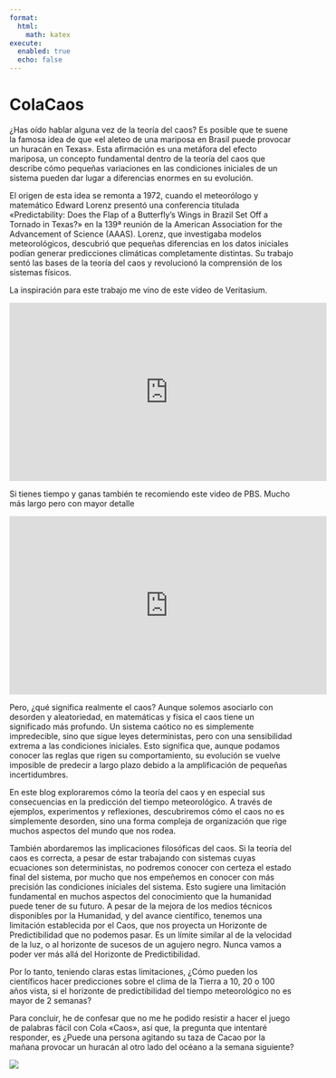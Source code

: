 ```yaml
---
format:
  html:
    math: katex
execute:
  enabled: true
  echo: false
---
```


# ColaCaos

¿Has oído hablar alguna vez de la teoría del caos? Es posible que te suene la famosa idea de que «el aleteo de una mariposa en Brasil puede provocar un huracán en Texas». Esta afirmación es una metáfora del efecto mariposa, un concepto fundamental dentro de la teoría del caos que describe cómo pequeñas variaciones en las condiciones iniciales de un sistema pueden dar lugar a diferencias enormes en su evolución.

El origen de esta idea se remonta a 1972, cuando el meteorólogo y matemático Edward Lorenz presentó una conferencia titulada «Predictability: Does the Flap of a Butterfly’s Wings in Brazil Set Off a Tornado in Texas?» en la 139ª reunión de la American Association for the Advancement of Science (AAAS). Lorenz, que investigaba modelos meteorológicos, descubrió que pequeñas diferencias en los datos iniciales podían generar predicciones climáticas completamente distintas. Su trabajo sentó las bases de la teoría del caos y revolucionó la comprensión de los sistemas físicos.

La inspiración para este trabajo me vino de este vídeo de Veritasium.

<iframe width="560" height="315" src="https://www.youtube.com/embed/fDek6cYijxI" frameborder="0" allowfullscreen></iframe>

Si tienes tiempo y ganas también te recomiendo este video de PBS. Mucho más largo pero con mayor detalle

<iframe width="560" height="315" src="https://www.youtube.com/embed/oo7Bhythhtw" frameborder="0" allowfullscreen></iframe>



Pero, ¿qué significa realmente el caos? Aunque solemos asociarlo con desorden y aleatoriedad, en matemáticas y física el caos tiene un significado más profundo. Un sistema caótico no es simplemente impredecible, sino que sigue leyes deterministas, pero con una sensibilidad extrema a las condiciones iniciales. Esto significa que, aunque podamos conocer las reglas que rigen su comportamiento, su evolución se vuelve imposible de predecir a largo plazo debido a la amplificación de pequeñas incertidumbres.

En este blog exploraremos cómo la teoría del caos y en especial sus consecuencias en la predicción del tiempo meteorológico. A través de ejemplos, experimentos y reflexiones, descubriremos cómo el caos no es simplemente desorden, sino una forma compleja de organización que rige muchos aspectos del mundo que nos rodea.

También abordaremos las implicaciones filosóficas del caos. Si la teoría del caos es correcta, a pesar de estar trabajando con sistemas cuyas ecuaciones son deterministas, no podremos conocer con certeza el estado final del sistema, por mucho que nos empeñemos en conocer con más precisión las condiciones iniciales del sistema. Esto sugiere una limitación fundamental en muchos aspectos del conocimiento que la humanidad puede tener de su futuro. A pesar de la mejora de los medios técnicos disponibles por la Humanidad, y del avance científico, tenemos una limitación establecida por el Caos, que nos proyecta un Horizonte de Predictibilidad que no podemos pasar. Es un límite similar al de la velocidad de la luz, o al horizonte de sucesos de un agujero negro. Nunca vamos a poder ver más allá del Horizonte de Predictibilidad.

Por lo tanto, teniendo claras estas limitaciones, ¿Cómo pueden los científicos hacer predicciones sobre el clima de la Tierra a 10, 20 o 100 años vista, si el horizonte de predictibilidad del tiempo meteorológico no es mayor de 2 semanas?

Para concluir, he de confesar que no me he podido resistir a hacer el juego de palabras fácil con Cola «Caos», así que, la pregunta que intentaré responder, es ¿Puede una persona agitando su taza de Cacao por la mañana provocar un huracán al otro lado del océano a la semana siguiente?

![](colacaos.jpeg)